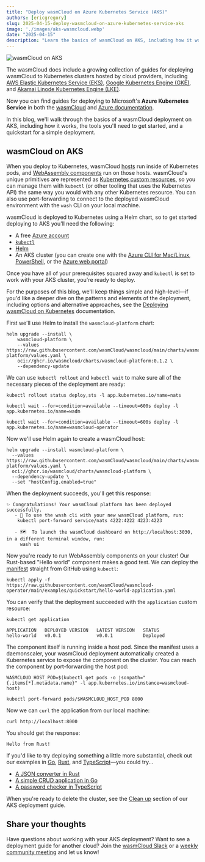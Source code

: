 ```yaml
---
title: "Deploy wasmCloud on Azure Kubernetes Service (AKS)"
authors: [ericgregory]
slug: 2025-04-15-deploy-wasmcloud-on-azure-kubernetes-service-aks
image: './images/aks-wasmcloud.webp'
date: "2025-04-15"
description: "Learn the basics of wasmCloud on AKS, including how it works, the tools you'll need to get started, and a quickstart for a simple deployment."
---
```


![wasmCloud on AKS](./images/aks-wasmcloud.webp)

The wasmCloud docs include a growing collection of guides for deploying wasmCloud to Kubernetes clusters hosted by cloud providers, including [AWS Elastic Kubernetes Service (EKS)](https://wasmcloud.com/docs/deployment/k8s/aws-eks/), [Google Kubernetes Engine (GKE)](https://wasmcloud.com/docs/deployment/k8s/gcloud-gke/), and [Akamai Linode Kubernetes Engine (LKE)](https://wasmcloud.com/docs/deployment/k8s/akamai/).  

Now you can find guides for deploying to Microsoft's **Azure Kubernetes Service** in both the [wasmCloud](https://wasmcloud.com/docs/deployment/k8s/azure-aks/) and [Azure documentation](https://learn.microsoft.com/en-us/azure/aks/wasmcloud). 

In this blog, we'll walk through the basics of a wasmCloud deployment on AKS, including how it works, the tools you'll need to get started, and a quickstart for a simple deployment.

## wasmCloud on AKS

When you deploy to Kubernetes, wasmCloud [hosts](/docs/concepts/hosts/) run inside of Kubernetes pods, and [WebAssembly components](/docs/concepts/components/) run on those hosts. wasmCloud's unique primitives are represented as [Kubernetes custom resources](https://kubernetes.io/docs/concepts/extend-kubernetes/api-extension/custom-resources/), so you can manage them with `kubectl` (or other tooling that uses the Kubernetes API) the same way you would with any other Kubernetes resource. You can also use port-forwarding to connect to the deployed wasmCloud environment with the `wash` CLI on your local machine.  

wasmCloud is deployed to Kubernetes using a Helm chart, so to get started deploying to AKS you'll need the following:

* A free [Azure account](https://azure.microsoft.com/free/)
* [`kubectl`](https://kubernetes.io/docs/tasks/tools/#kubectl)
* [Helm](https://helm.sh/docs/intro/install/)
* An AKS cluster (you can create one with the [Azure CLI for Mac/Linux](https://learn.microsoft.com/en-us/azure/aks/learn/quick-kubernetes-deploy-cli), [PowerShell](https://learn.microsoft.com/en-us/azure/aks/learn/quick-kubernetes-deploy-powershell), or the [Azure web portal](https://learn.microsoft.com/en-us/azure/aks/learn/quick-kubernetes-deploy-portal)) 

Once you have all of your prerequisites squared away and `kubectl` is set to work with your AKS cluster, you're ready to deploy. 

For the purposes of this blog, we'll keep things simple and high-level&mdash;if you'd like a deeper dive on the patterns and elements of the deployment, including options and alternative approaches, see the [Deploying wasmCloud on Kubernetes](https://wasmcloud.com/docs/deployment/k8s/) documentation.

First we'll use Helm to install the `wasmcloud-platform` chart:

```shell
helm upgrade --install \
    wasmcloud-platform \
    --values https://raw.githubusercontent.com/wasmCloud/wasmcloud/main/charts/wasmcloud-platform/values.yaml \
    oci://ghcr.io/wasmcloud/charts/wasmcloud-platform:0.1.2 \
    --dependency-update
```

We can use `kubectl rollout` and `kubectl wait` to make sure all of the necessary pieces of the deployment are ready:

```shell
kubectl rollout status deploy,sts -l app.kubernetes.io/name=nats
```
```shell
kubectl wait --for=condition=available --timeout=600s deploy -l app.kubernetes.io/name=wadm
```
```shell
kubectl wait --for=condition=available --timeout=600s deploy -l app.kubernetes.io/name=wasmcloud-operator
```

Now we'll use Helm again to create a wasmCloud host:

```shell
helm upgrade --install wasmcloud-platform \
  --values https://raw.githubusercontent.com/wasmCloud/wasmcloud/main/charts/wasmcloud-platform/values.yaml \
  oci://ghcr.io/wasmcloud/charts/wasmcloud-platform \
  --dependency-update \
  --set "hostConfig.enabled=true"
```

When the deployment succeeds, you'll get this response:

```shell
✨ Congratulations! Your wasmCloud platform has been deployed successfully.
   - 🛀 To use the wash cli with your new wasmCloud platform, run:
    kubectl port-forward service/nats 4222:4222 4223:4223

   - 🗺️  To launch the wasmCloud dashboard on http://localhost:3030, in a different terminal window, run:
     wash ui
```

Now you're ready to run WebAssembly components on your cluster! Our Rust-based "Hello world" component makes a good test. We can deploy the [manifest](https://raw.githubusercontent.com/wasmCloud/wasmcloud-operator/main/examples/quickstart/hello-world-application.yaml) straight from GitHub using `kubectl`:

```shell
kubectl apply -f https://raw.githubusercontent.com/wasmCloud/wasmcloud-operator/main/examples/quickstart/hello-world-application.yaml
```

You can verify that the deployment succeeded with the `application` custom resource:

```shell
kubectl get application
```

```shell
APPLICATION   DEPLOYED VERSION   LATEST VERSION   STATUS
hello-world   v0.0.1             v0.0.1           Deployed
```

The component itself is running inside a host pod. Since the manifest uses a daemonscaler, your wasmCloud deployment automatically created a Kubernetes service to expose the component on the cluster. You can reach the component by port-forwarding the host pod:

```shell
WASMCLOUD_HOST_POD=$(kubectl get pods -o jsonpath="{.items[*].metadata.name}" -l app.kubernetes.io/instance=wasmcloud-host)
```
```shell
kubectl port-forward pods/$WASMCLOUD_HOST_POD 8000
```
Now we can `curl` the application from our local machine:

```shell
curl http://localhost:8000
```

You should get the response:

```plaintext
Hello from Rust!
```

If you'd like to try deploying something a little more substantial, check out our examples in [Go](/docs/examples/go/), [Rust](/docs/examples/rust/), and [TypeScript](/docs/examples/typescript/)&mdash;you could try...

* [A JSON converter in Rust](/docs/examples/rust/component/http-jsonify/)
* [A simple CRUD application in Go](/docs/examples/go/component/http-keyvalue-crud/)
* [A password checker in TypeScript](/docs/examples/typescript/component/http-password-checker/)

When you're ready to delete the cluster, see the [Clean up](/docs/deployment/k8s/azure-aks/#clean-up) section of our AKS deployment guide.

## Share your thoughts

Have questions about working with your AKS deployment? Want to see a deployment guide for another cloud? Join the [wasmCloud Slack](https://slack.wasmcloud.com/) or a [weekly community meeting](https://wasmcloud.com/community/) and let us know!